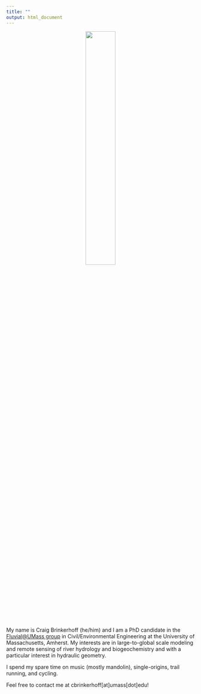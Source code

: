 ```yaml
---
title: ""
output: html_document
---
```

<center>
![](github_photo.jpg){width=40%}</center>

<br>
My name is Craig Brinkerhoff (he/him) and I am a PhD candidate in the [Fluvial@UMass group](https://blogs.umass.edu/cjgleason/) in Civil/Environmental Engineering at the University of Massachusetts, Amherst. My interests are in large-to-global scale modeling and remote sensing of river hydrology and biogeochemistry and with a particular interest in hydraulic geometry.

I spend my spare time on music (mostly mandolin), single-origins, trail running, and cycling.

Feel free to contact me at cbrinkerhoff[at]umass[dot]edu!
